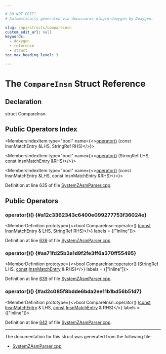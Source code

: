 ```yaml
---

# DO NOT EDIT!
# Automatically generated via docusaurus-plugin-doxygen by Doxygen.

slug: /api/structs/compareinsn
custom_edit_url: null
keywords:
  - doxygen
  - reference
  - struct
toc_max_heading_level: 3

---
```





# The `CompareInsn` Struct Reference

<DoxygenPage pluginConfig={pluginConfig}>



## Declaration

<CodeBlock>struct CompareInsn</CodeBlock>

## Public Operators Index

<MembersIndex>

<MembersIndexItem
  type="bool"
  name={<><a href="#a12c3362343c6400e099277753f36024e">operator()</a> (const InsnMatchEntry &amp;LHS, StringRef RHS)</>}>
</MembersIndexItem>

<MembersIndexItem
  type="bool"
  name={<><a href="#aa71fd25b3a1d9f2fe3ff6a370ff55495">operator()</a> (StringRef LHS, const InsnMatchEntry &amp;RHS)</>}>
</MembersIndexItem>

<MembersIndexItem
  type="bool"
  name={<><a href="#ad2c085f8bdde6bda2ee11b1bd56b51d7">operator()</a> (const InsnMatchEntry &amp;LHS, const InsnMatchEntry &amp;RHS)</>}>
</MembersIndexItem>

</MembersIndex>


Definition at line 635 of file <a href="/docs/api/files/lib/lib/target/lib/target/systemz/lib/target/systemz/asmparser/systemzasmparser-cpp">SystemZAsmParser.cpp</a>.

<SectionDefinition>

## Public Operators

### operator()() {#a12c3362343c6400e099277753f36024e}

<MemberDefinition
  prototype={<>bool CompareInsn::operator() (<a href="/docs/api/files/lib/lib/target/lib/target/aarch64/aarch64promoteconstant-cpp/#a90f8350fecae261c25be85d38b451bff">const</a> <a href="/docs/api/structs/insnmatchentry">InsnMatchEntry</a> &amp; LHS, <a href="/docs/api/classes/llvm/stringref">StringRef</a> RHS)</>}
  labels = {["inline"]}>

Definition at line <a href="/docs/api/files/lib/lib/target/lib/target/systemz/lib/target/systemz/asmparser/systemzasmparser-cpp/#l00636">636</a> of file <a href="/docs/api/files/lib/lib/target/lib/target/systemz/lib/target/systemz/asmparser/systemzasmparser-cpp">SystemZAsmParser.cpp</a>.
</MemberDefinition>

### operator()() {#aa71fd25b3a1d9f2fe3ff6a370ff55495}

<MemberDefinition
  prototype={<>bool CompareInsn::operator() (<a href="/docs/api/classes/llvm/stringref">StringRef</a> LHS, <a href="/docs/api/files/lib/lib/target/lib/target/aarch64/aarch64promoteconstant-cpp/#a90f8350fecae261c25be85d38b451bff">const</a> <a href="/docs/api/structs/insnmatchentry">InsnMatchEntry</a> &amp; RHS)</>}
  labels = {["inline"]}>

Definition at line <a href="/docs/api/files/lib/lib/target/lib/target/systemz/lib/target/systemz/asmparser/systemzasmparser-cpp/#l00639">639</a> of file <a href="/docs/api/files/lib/lib/target/lib/target/systemz/lib/target/systemz/asmparser/systemzasmparser-cpp">SystemZAsmParser.cpp</a>.
</MemberDefinition>

### operator()() {#ad2c085f8bdde6bda2ee11b1bd56b51d7}

<MemberDefinition
  prototype={<>bool CompareInsn::operator() (<a href="/docs/api/files/lib/lib/target/lib/target/aarch64/aarch64promoteconstant-cpp/#a90f8350fecae261c25be85d38b451bff">const</a> <a href="/docs/api/structs/insnmatchentry">InsnMatchEntry</a> &amp; LHS, <a href="/docs/api/files/lib/lib/target/lib/target/aarch64/aarch64promoteconstant-cpp/#a90f8350fecae261c25be85d38b451bff">const</a> <a href="/docs/api/structs/insnmatchentry">InsnMatchEntry</a> &amp; RHS)</>}
  labels = {["inline"]}>

Definition at line <a href="/docs/api/files/lib/lib/target/lib/target/systemz/lib/target/systemz/asmparser/systemzasmparser-cpp/#l00642">642</a> of file <a href="/docs/api/files/lib/lib/target/lib/target/systemz/lib/target/systemz/asmparser/systemzasmparser-cpp">SystemZAsmParser.cpp</a>.
</MemberDefinition>

</SectionDefinition>

<hr/>

The documentation for this struct was generated from the following file:

<ul>
<li><a href="/docs/api/files/lib/lib/target/lib/target/systemz/lib/target/systemz/asmparser/systemzasmparser-cpp">SystemZAsmParser.cpp</a></li>
</ul>

</DoxygenPage>
